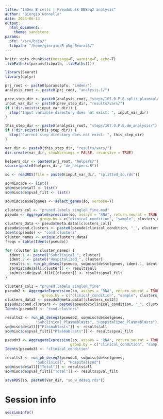 ```yaml
---
title: "InDen B cells | Pseudobulk DESeq2 analysis"
author: "Giorgio Gonnella"
date: 2024-06-13
output:
  html_document:
    theme: sandstone
params:
  pfx: "/srv/baia/"
  libpath: "/home/giorgio/R-pkg-Seurat5/"
---
```


```r
knitr::opts_chunk$set(message=F, warning=F, echo=T)
.libPaths(c(params$libpath, .libPaths()))

library(Seurat)
library(dplyr)

prj_root <- paste0(params$pfx, "inden/")
analysis_root <- paste0(prj_root, "analysis-1/")

prev_step_dir <- paste0(analysis_root, "steps/105.0.P.B.split_plasmablasts/")
input_var_dir <- paste0(prev_step_dir, "results/vars/")
if (!dir.exists(input_var_dir)) {
  stop("Input variable directory does not exist: ", input_var_dir)
}

this_step_dir <- paste0(analysis_root, "steps/107.0.P.B.de_analysis/")
if (!dir.exists(this_step_dir)) {
  stop("Current step directory does not exist: ", this_step_dir)
}

var_dir <- paste0(this_step_dir, "results/vars/")
dir.create(var_dir, showWarnings = FALSE, recursive = TRUE)

helpers_dir <- paste0(prj_root, "helpers/")
source(paste0(helpers_dir, "de_helpers.R"))
```

```r
so <- readRDS(file = paste0(input_var_dir, "splitted_so.rds"))
```

```r
so@misc$de <- list()
so@misc$de$all <- list()
so@misc$de$pval_filt <- list()
```

```r
so@misc$de$selgenes <- select_genes(so, verbose=T)
```

```r
clusters_col <- "pruned.labels_singleR_fine.mod"
pseudo <- AggregateExpression(so, assays = "RNA", return.seurat = TRUE,
                group.by = c("clinical_condition", "sample", clusters_col))
clusters_data <- pseudo@meta.data[[clusters_col]]
pseudo$cond.clusters <- paste0(pseudo$clinical_condition, "_", clusters_data)
Idents(pseudo) <- "cond.clusters"
cluster_names <- unique(clusters_data)
freqs = table(Idents(pseudo))
```

```r
for (cluster in cluster_names) {
  ident.1 <- paste0("Subclinical_", cluster)
  ident.2 <- paste0("Hospitalized_", cluster)
  results <- run_pb_deseq2(pseudo, so@misc$de$selgenes, ident.1, ident.2, freqs)
  so@misc$de$all[[cluster]] <- results$all
  so@misc$de$pval_filt[[cluster]] <- results$pval_filt
}
```

```r
clusters_col2 = "pruned.labels_singleR_fine"
pseudo2 <- AggregateExpression(so, assays = "RNA", return.seurat = TRUE,
                 group.by = c("clinical_condition", "sample", clusters_col2))
clusters_data2 <- pseudo2@meta.data[[clusters_col2]]
pseudo2$cond.clusters <- paste0(pseudo2$clinical_condition, "_", clusters_data2)
Idents(pseudo2) <- "cond.clusters"
```

```r
results2 <- run_pb_deseq2(pseudo2, so@misc$de$selgenes,
              "Subclinical_Plasmablasts", "Hospitalized_Plasmablasts")
so@misc$de$all[["Plasmablasts"]] <- results$all
so@misc$de$pval_filt[["Plasmablasts"]] <- results$pval_filt
```

```r
pseudo3 <- AggregateExpression(so, assays = "RNA", return.seurat = TRUE,
                              group.by = c("clinical_condition", "sample"))
Idents(pseudo3) <- "clinical_condition"
```

```r
results3 <- run_pb_deseq2(pseudo3, so@misc$de$selgenes,
              "Subclinical", "Hospitalized")
so@misc$de$all[["Total"]] <- results$all
so@misc$de$pval_filt[["Total"]] <- results$pval_filt
```

```r
saveRDS(so, paste0(var_dir, "so_w_deseq.rds"))
```

# Session info

```r
sessionInfo()
```

